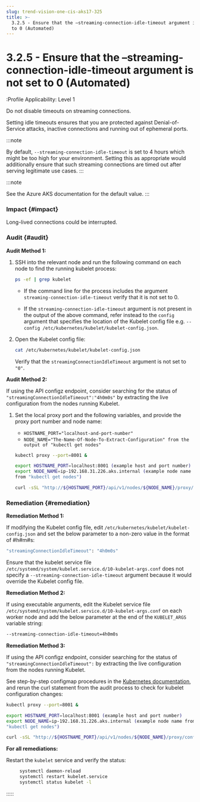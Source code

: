 ```yaml
---
slug: trend-vision-one-cis-aks17-325
title: >-
  3.2.5 - Ensure that the –streaming-connection-idle-timeout argument is not set
  to 0 (Automated)
---
```

# 3.2.5 - Ensure that the –streaming-connection-idle-timeout argument is not set to 0 (Automated)

:Profile Applicability: Level 1

Do not disable timeouts on streaming connections.

Setting idle timeouts ensures that you are protected against Denial-of-Service attacks, inactive connections and running out of ephemeral ports.

:::note

By default, `--streaming-connection-idle-timeout` is set to 4 hours which might be too high for your environment. Setting this as appropriate would additionally ensure that such streaming connections are timed out after serving legitimate use cases.
:::

:::note

See the Azure AKS documentation for the default value.
:::

### Impact {#impact}

Long-lived connections could be interrupted.

### Audit {#audit}

**Audit Method 1:**

1.  SSH into the relevant node and run the following command on each node to find the running kubelet process:

    ```bash
    ps -ef | grep kubelet
    ```

    - If the command line for the process includes the argument `streaming-connection-idle-timeout` verify that it is not set to 0.

    - If the `streaming-connection-idle-timeout` argument is not present in the output of the above command, refer instead to the `config` argument that specifies the location of the Kubelet config file e.g. `--config /etc/kubernetes/kubelet/kubelet-config.json`.

2.  Open the Kubelet config file:

    ```bash
    cat /etc/kubernetes/kubelet/kubelet-config.json
    ```

    Verify that the `streamingConnectionIdleTimeout` argument is not set to `"0"`.

**Audit Method 2:**

If using the API configz endpoint, consider searching for the status of `"streamingConnectionIdleTimeout":"4h0m0s"` by extracting the live configuration from the nodes running Kubelet.

1.  Set the local proxy port and the following variables, and provide the proxy port number and node name:

    - `HOSTNAME_PORT="localhost-and-port-number"`
    - `NODE_NAME="The-Name-Of-Node-To-Extract-Configuration" from the output of "kubectl get nodes"`

    ```bash
    kubectl proxy --port=8001 &

    export HOSTNAME_PORT=localhost:8001 (example host and port number)
    export NODE_NAME=ip-192.168.31.226.aks.internal (example node name
    from "kubectl get nodes")

    curl -sSL "http://${HOSTNAME_PORT}/api/v1/nodes/${NODE_NAME}/proxy/configz"
    ```

### Remediation {#remediation}

**Remediation Method 1:**

If modifying the Kubelet config file, edit `/etc/kubernetes/kubelet/kubelet-config.json` and set the below parameter to a non-zero value in the format of \#h#m#s:

```bash
"streamingConnectionIdleTimeout": "4h0m0s"
```

Ensure that the kubelet service file `/etc/systemd/system/kubelet.service.d/10-kubelet-args.conf` does not specify a `--streaming-connection-idle-timeout` argument because it would override the Kubelet config file.

**Remediation Method 2:**

If using executable arguments, edit the Kubelet service file `/etc/systemd/system/kubelet.service.d/10-kubelet-args.conf` on each worker node and add the below parameter at the end of the `KUBELET_ARGS` variable string:

```bash
--streaming-connection-idle-timeout=4h0m0s
```

**Remediation Method 3:**

If using the API configz endpoint, consider searching for the status of `"streamingConnectionIdleTimeout":` by extracting the live configuration from the nodes running Kubelet.

See step-by-step configmap procedures in the [Kubernetes documentation](https://kubernetes.io/docs/home/), and rerun the curl statement from the audit process to check for kubelet configuration changes:

```bash
kubectl proxy --port=8001 &

export HOSTNAME_PORT=localhost:8001 (example host and port number)
export NODE_NAME=ip-192.168.31.226.aks.internal (example node name from
"kubectl get nodes")

curl -sSL "http://${HOSTNAME_PORT}/api/v1/nodes/${NODE_NAME}/proxy/configz"
```

**For all remediations:**

Restart the `kubelet` service and verify the status:

```bash
     systemctl daemon-reload
     systemctl restart kubelet.service
     systemctl status kubelet -l

```
:::::
